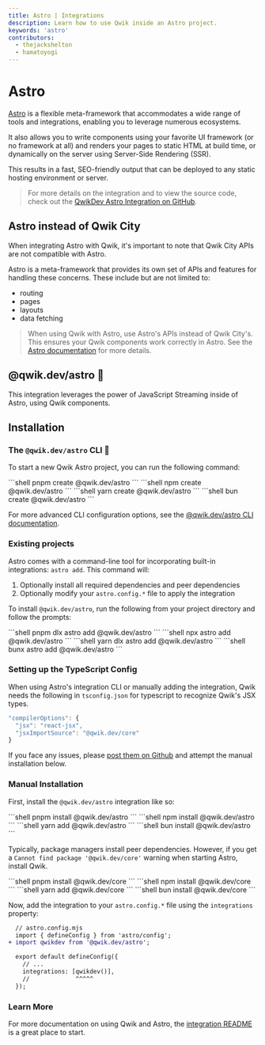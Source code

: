 ```yaml
---
title: Astro | Integrations
description: Learn how to use Qwik inside an Astro project.
keywords: 'astro'
contributors:
  - thejackshelton
  - hamatoyogi
---
```



# Astro

[Astro](https://astro.build/) is a flexible meta-framework that accommodates a wide range of tools and integrations, enabling you to leverage numerous ecosystems.

It also allows you to write components using your favorite UI framework (or no framework at all) and renders your pages to static HTML at build time, or dynamically on the server using Server-Side Rendering (SSR). 

This results in a fast, SEO-friendly output that can be deployed to any static hosting environment or server.

> For more details on the integration and to view the source code, check out the [QwikDev Astro Integration on GitHub](https://github.com/QwikDev/astro).

## Astro instead of Qwik City

When integrating Astro with Qwik, it's important to note that Qwik City APIs are not compatible with Astro. 

Astro is a meta-framework that provides its own set of APIs and features for handling these concerns. 
These include but are not limited to:
- routing 
- pages
- layouts
- data fetching

> When using Qwik with Astro, use Astro's APIs instead of Qwik City's. This ensures your Qwik components work correctly in Astro. See the [Astro documentation](https://docs.astro.build) for more details.

## @qwik.dev/astro 💜

This integration leverages the power of JavaScript Streaming inside of Astro, using Qwik components.

## Installation

### The `@qwik.dev/astro` CLI 🦾

To start a new Qwik Astro project, you can run the following command:

  <PackageManagerTabs>
  <span q:slot="pnpm">
  ```shell
  pnpm create @qwik.dev/astro
  ```
  </span>
  <span q:slot="npm">
  ```shell
  npm create @qwik.dev/astro
  ```
  </span>
  <span q:slot="yarn">
  ```shell
  yarn create @qwik.dev/astro
  ```
  </span>
  <span q:slot="bun">
  ```shell
  bun create @qwik.dev/astro
  ```
  </span>
  </PackageManagerTabs>

  For more advanced CLI configuration options, see the [@qwik.dev/astro CLI documentation](https://github.com/QwikDev/astro/blob/main/libs/create-qwikdev-astro/README.md).


### Existing projects

Astro comes with a command-line tool for incorporating built-in integrations: `astro add`. This command will:

1. Optionally install all required dependencies and peer dependencies
2. Optionally modify your `astro.config.*` file to apply the integration

To install `@qwik.dev/astro`, run the following from your project directory and follow the prompts:

<PackageManagerTabs>
<span q:slot="pnpm">
```shell
pnpm dlx astro add @qwik.dev/astro
```
</span>
<span q:slot="npm">
```shell
npx astro add @qwik.dev/astro
```
</span>
<span q:slot="yarn">
```shell
yarn dlx astro add @qwik.dev/astro
```
</span>
<span q:slot="bun">
```shell
bunx astro add @qwik.dev/astro
```
</span>
</PackageManagerTabs>

### Setting up the TypeScript Config

When using Astro's integration CLI or manually adding the integration, Qwik needs the following in `tsconfig.json` for typescript to recognize Qwik's JSX types.

```ts
"compilerOptions": {
  "jsx": "react-jsx",
  "jsxImportSource": "@qwik.dev/core"
}
```

If you face any issues, please [post them on Github](https://github.com/QwikDev/astro/issues) and attempt the manual installation below.

### Manual Installation

First, install the `@qwik.dev/astro` integration like so:

<PackageManagerTabs>
<span q:slot="pnpm">
```shell
pnpm install @qwik.dev/astro
```
</span>
<span q:slot="npm">
```shell
npm install @qwik.dev/astro
```
</span>
<span q:slot="yarn">
```shell
yarn add @qwik.dev/astro
```
</span>
<span q:slot="bun">
```shell
bun install @qwik.dev/astro
```
</span>
</PackageManagerTabs>

Typically, package managers install peer dependencies. However, if you get a `Cannot find package '@qwik.dev/core'` warning when starting Astro, install Qwik.

<PackageManagerTabs>
<span q:slot="pnpm">
```shell
pnpm install @qwik.dev/core
```
</span>
<span q:slot="npm">
```shell
npm install @qwik.dev/core
```
</span>
<span q:slot="yarn">
```shell
yarn add @qwik.dev/core
```
</span>
<span q:slot="bun">
```shell
bun install @qwik.dev/core
```
</span>
</PackageManagerTabs>

Now, add the integration to your `astro.config.*` file using the `integrations` property:

```diff lang="js" "qwikdev()"
  // astro.config.mjs
  import { defineConfig } from 'astro/config';
+ import qwikdev from '@qwik.dev/astro';

  export default defineConfig({
    // ...
    integrations: [qwikdev()],
    //             ^^^^^
  });
```

### Learn More

For more documentation on using Qwik and Astro, the [integration README](https://github.com/QwikDev/astro) is a great place to start.

